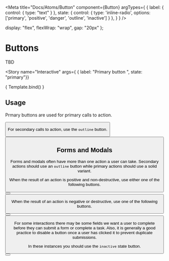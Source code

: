 
<Meta title="Docs/Atoms/Button" 
      component={Button}
      argTypes={
          {
            label: { control: {
                    type: "text" 
                }
            },
            state: {
                control: {
                    type: 'inline-radio',
                    options: ['primary', 'positive', 'danger', 'outline', 'inactive'] 
                }
            },
          }
      }
/>


  display: "flex",
  flexWrap: "wrap",
  gap: "20px"
};

# Buttons

TBD

<Story name="Interactive" args={
    { label: "Primary button ", state: "primary"}}
>
  { Template.bind() }
</Story>

<ArgsTable of={Button} />

## Usage

Prmary buttons are used for primary calls to action.

<Preview>
<Button label="Primary button" />
</Preview>

For secondary calls to action, use the `outline` button.

<Preview>
<Button label="Secondary button" state="outline" />
</Preview>

## Forms and Modals

Forms and modals often have more than one action a user can take. Secondary actions should use an `outline` button while primary actions should use a solid variant.

When the result of an action is positive and non-destructive, use either one of the following buttons.

<Preview>
<div style={wrapper}>
    <Button label="Back" state="outline positive" />
    <Button label="Subscribe" state="positive" />
</div>
</Preview>

When the result of an action is negative or destructive, use one of the following buttons.

<Preview>
<div style={wrapper}>
    <Button label="Cancel" state="outline danger" />
    <Button label="Close account" state="danger" />
</div>
</Preview>

For some interactions there may be some fields we want a user to complete before they can submit a form or complete a task. Also, it is generally a good practice to disable a button once a user has clicked it to prevent duplicate submissions.

In these instances you should use the `inactive` state button.

<Preview>
<Button label="Processing..." state="inactive" />
</Preview>
